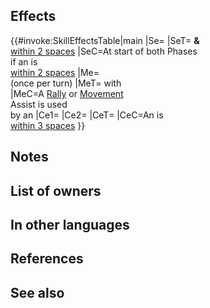 {{About|the Passive skill|the [[status effect]]|Divine Nectar (status effect)}}{{Passive
|name=Divine Nectar
|type=C
|exclusive=1
|canUseWeapon={{WeaponList|All}}
|canUseMove={{MoveList|All}}
|properties=random_owner
|1name=Divine Nectar
|1tagid=SID_神獣の蜜
|1effect=At start of player phase or enemy phase, if unit is within 2 spaces of an ally, grants 【Divine Nectar】to unit and allies within 2 spaces of unit for 1 turn.<br><br>If a Rally or movement Assist skill (like Reposition, Shove, Pivot, etc.) is used by an ally with the【Divine Nectar】effect active (excluding unit), grants another action to that ally (once per turn; if another effect that grants action to unit has been activated at the same time, this effect is also considered to have been triggered).<br><br>If unit is within 3 spaces of an ally, inflicts Atk/Def-5 on foe and inflicts Special cooldown charge -1 on foe per attack during combat (only highest value applied; does not stack).<br><br>【Divine Nectar】<br>Neutralizes【Deep Wounds】during combat.<br><br>Restores 20 HP to unit as unit's combat begins (triggers after effects that deal damage as combat begins; only highest value applied; does not stack). If it is unit's first combat initiated by foe or first combat initiated by unit that turn, reduces damage from foe's attacks by 10 during combat (excluding area-of-effect Specials).<br><br>【Deep Wounds】<br>Unit's HP cannot be healed through its next action.
|1cost=300
|1required=-
}}
==Effects==
{{#invoke:SkillEffectsTable|main
|Se={{SEt|Divine Nectar}}
|SeT={{Tgt|Unit}} '''&''' {{Tgt|Allies}}<br>[[within 2 spaces]]
|SeC=At start of both Phases<br>if an {{Tgt|Ally}} is<br>[[within 2 spaces]]
|Me={{Eft|Galeforce}}<br>(once per turn)
|MeT={{Tgt|Allies}} with<br>{{SEt|Divine Nectar}}
|MeC=A [[Rally Assist|Rally]] or [[Movement Assist|Movement]]<br>Assist is used<br>by an {{Tgt|Ally}}
|Ce1={{Eft|Temporary Debuffs|Atk/Def|5}}
|Ce2={{Eft|Guard}}
|CeT={{Tgt|Foe}}
|CeC=An {{Tgt|Ally}} is<br>[[within 3 spaces]]
}}

==Notes==
{{Divine Nectar}}
{{Galeforce notes}}
{{Temporary debuffs}}
{{CooldownChargeMinus}}
==List of owners==
{{Skill Hero List}}
==In other languages==
{{OtherLanguages
|japanese=神獣の蜜
|german=Heiliger Nektar
|spanishEU=Néctar divino
|spanishLA=Néctar divino
|french=Nectar divin
|italian=Nettare divino
|chineseTW=神獸的蜜露
|portuguese=Néctar divino
}}
==References==
<references/>
==See also==
{{See also skills|cond=(Description LIKE '%rally assist%another action to that ally%' OR Description LIKE '%【Divine Nectar】%' OR Description LIKE '%unit is within _ spaces of an ally%inflicts%-%Special cooldown charge -1%') AND Exclusive='1'}}
{{Passives Navbox|C}}